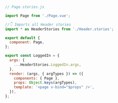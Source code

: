 ```js
// Page.stories.js

import Page from './Page.vue';

//👇 Imports all Header stories
import * as HeaderStories from './Header.stories';

export default {
  component: Page,
};

export const LoggedIn = {
  args: {
    ...HeaderStories.LoggedIn.args,
  },
  render: (args, { argTypes }) => ({
    components: { Page },
    props: Object.keys(argTypes),
    template: '<page v-bind="$props" />',
  }),
};
```
